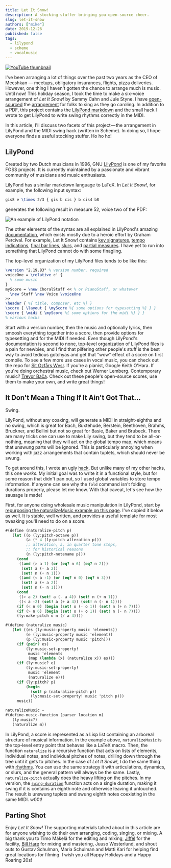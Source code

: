 ```yaml
---
title: Let It Snow!
description: A stocking stuffer bringing you open-source cheer.
slug: let-it-snow
authors: ["mike"]
date: 2019-12-26
published: false
tags:
  - lilypond
  - scheme
  - vocalmusic
---
```


[![YouTube thumbnail](https://img.youtube.com/vi/Dnh-YGmpMuk/0.jpg)](https://www.youtube.com/watch?v=Dnh-YGmpMuk)

I've been arranging a lot of things over the past two years as the CEO of Meeshkan — meetups, obligatory insurances, flights, pizza deliveries. However, one thing I haven't gotten the chance to arrange much is music. Until now! This holiday season, I took the time to make a six-voice arrangement of _Let It Snow!_ by Sammy Cahn and Jule Styne. I have [open-sourced](https://github.com/meeshkan/let-it-snow) the [arrangement](https://github.com/Meeshkan/let-it-snow/releases/download/v0.0.0/let-it-snow.pdf) for folks to sing as they go caroling. In addition to a PDF, this project contains the [LilyPond markdown](https://github.com/Meeshkan/let-it-snow/blob/ebc4702e8f7cd1f6d3a80d4dc4fbab632ed56d77/let-it-snow.ly) and the small hack I wrote to get LilyPond to write swing rhythms correctly in the MIDI.

In this article, I'll discuss two facets of this project — the arrangement in LilyPond and the MIDI swing hack (written in Scheme). In doing so, I hope everyone finds a useful stocking stuffer. Ho ho ho!

## LilyPond

Created by two Dutch musicians in 1996, GNU [LilyPond](https://lilypond.org) is one of my favorite FOSS projects. It is currently maintained by a passionate and vibrant community of musicians and music enthusiasts.

LilyPond has a similar markdown language to LaTeX. In _Let It Snow!_, for example, the following input syntax:

```latex
gis8 e \times 2/3 { gis b cis } b cis4 b8
```

generates the following result in measure 52, voice two of the PDF:

![An example of LilyPond notation](https://thepracticaldev.s3.amazonaws.com/i/f2c1g72jtumhetusowjf.png)

The other elements of the syntax are all explained in LilyPond's amazing [documentation](http://lilypond.org/manuals.html), which exists mostly due to a heroic effort by Graham Percival. For example, Let It Snow! contains [key signatures](https://github.com/Meeshkan/let-it-snow/blob/ebc4702e8f7cd1f6d3a80d4dc4fbab632ed56d77/let-it-snow.ly#L14), [tempo indications](https://github.com/Meeshkan/let-it-snow/blob/ebc4702e8f7cd1f6d3a80d4dc4fbab632ed56d77/let-it-snow.ly#L15), [final bar lines](https://github.com/Meeshkan/let-it-snow/blob/ebc4702e8f7cd1f6d3a80d4dc4fbab632ed56d77/let-it-snow.ly#L95), [slurs](https://github.com/Meeshkan/let-it-snow/blob/ebc4702e8f7cd1f6d3a80d4dc4fbab632ed56d77/let-it-snow.ly#L28), and [partial measures](https://medium.com/r/?url=https%3A%2F%2Fgithub.com%2FMeeshkan%2Flet-it-snow%2Fblob%2Febc4702e8f7cd1f6d3a80d4dc4fbab632ed56d77%2Flet-it-snow.ly%23L10). I have yet to run into something that LilyPond cannot do with some finagling.

The top-level organization of my LilyPond files tends to be like this:

```latex
\version "2.19.83" % version number, required
voiceOne = \relative c' {
  % some music
}
myScore = \new ChoralStaff << % or PianoStaff, or whatever
  \new Staff \new Voice \voiceOne
>>
\header { %{ title, composer, etc %} }
\score { \layout { \myScore %{ some options for typesetting %} } }
\score { \midi { \myScore %{ some options for the midi %} } }
% various hacks
```

Start with a version number, then the music and optionally lyrics, then smoosh everything together into a score, then provide options for typesetting and for the MIDI if needed. Even though LilyPond's documentation is second to none, top-level organization of LilyPond files is a pain for newbies, and I find that pilfering other people's stuff is the best way to avoid tedious gotchyas and get that "wow" effect of a score on first compile. To see a few more use cases in vocal music, you can check out the repo for [Sit Ozfårs Wysr](https://github.com/mikesol/saw). If you're a pianist, Google Keith O'Hara. If you're doing orchestral music, check out Werner Lemberg. Contemporary music? [Trevor Bača](http://abjad.mbrsi.org/). Check out these people's open-source scores, use them to make your own, and write great things!

## It Don't Mean a Thing If It Ain't Got That…

Swing.

LilyPond, without any coaxing, will generate a MIDI in straight-eighths and no swing, which is great for Bach, Buxtehude, Berstein, Beethoven, Brahms, Bruckner, and Bellini but not so great for Basie, Baker and Brubeck. There are many tricks one can use to make Lily swing, but they tend to be all-or-nothing, meaning that they will act on the global tempo map, which means that unswung parts will be ignored. This is particularly annoying when working with jazz arrangements that contain tuplets, which should never be swung.

To get around this, I wrote an ugly [hack](https://github.com/Meeshkan/let-it-snow/blob/ebc4702e8f7cd1f6d3a80d4dc4fbab632ed56d77/let-it-snow.ly#L849). But unlike many of my other hacks, this one _works_. My initial goal was to write it in a functional style, but for some reason that didn't pan out, so I used global variables to store tempo information. If anyone can see why the `fold` command isn't folding durations properly, please let me know. With that caveat, let's see how the sausage is made!

First, for anyone doing wholesale music manipulation in LilyPond, start by [repurposing the naturalizeMusic example on this page](http://lilypond.org/doc/v2.18/Documentation/notation/changing-multiple-pitches). I've copied it below as well. It is stable, well written, and provides a useful template for most tweaking you'll need to do on a score.

```scheme
#(define (naturalize-pitch p)
   (let ((o (ly:pitch-octave p))
         (a (* 4 (ly:pitch-alteration p)))
         ;; alteration, a, in quarter tone steps,
         ;; for historical reasons
         (n (ly:pitch-notename p)))
     (cond
      ((and (> a 1) (or (eq? n 6) (eq? n 2)))
       (set! a (- a 2))
       (set! n (+ n 1)))
      ((and (< a -1) (or (eq? n 0) (eq? n 3)))
       (set! a (+ a 2))
       (set! n (- n 1))))
     (cond
      ((> a 2) (set! a (- a 4)) (set! n (+ n 1)))
      ((< a -2) (set! a (+ a 4)) (set! n (- n 1))))
     (if (< n 0) (begin (set! o (- o 1)) (set! n (+ n 7))))
     (if (> n 6) (begin (set! o (+ o 1)) (set! n (- n 7))))
     (ly:make-pitch o n (/ a 4))))

#(define (naturalize music)
   (let ((es (ly:music-property music 'elements))
         (e (ly:music-property music 'element))
         (p (ly:music-property music 'pitch)))
     (if (pair? es)
         (ly:music-set-property!
          music 'elements
          (map (lambda (x) (naturalize x)) es)))
     (if (ly:music? e)
         (ly:music-set-property!
          music 'element
          (naturalize e)))
     (if (ly:pitch? p)
         (begin
           (set! p (naturalize-pitch p))
           (ly:music-set-property! music 'pitch p)))
     music))

naturalizeMusic =
#(define-music-function (parser location m)
   (ly:music?)
   (naturalize m))
```

In LilyPond, a score is represented as a Lisp list containing an arboreal structure of musical information. In the example above, `naturalizeMusic` is the top-level entry point that behaves like a LaTeX macro. Then, the function `naturalize` is a recursive function that acts on lists of elements, individual notes, and individual pitches of notes, drilling down through the tree until it gets to pitches. In the case of _Let It Snow!_, I do the same thing with [rhythms](https://github.com/Meeshkan/let-it-snow/blob/ebc4702e8f7cd1f6d3a80d4dc4fbab632ed56d77/let-it-snow.ly#L884). You can use the same strategy it with articulations, dynamics, or slurs, and the general pattern will always be the same. Lastly, `naturalize-pitch` actually does the heavy lifting on the pitches. In my version, the [`swing-duration`](https://github.com/Meeshkan/let-it-snow/blob/ebc4702e8f7cd1f6d3a80d4dc4fbab632ed56d77/let-it-snow.ly#L851) function acts on a single duration, making it swing if it is contains an eighth note and otherwise leaving it untouched. The result is unswung tuplets and swung eighth notes coexisting in the same MIDI. w00t!

## Parting Shot

Enjoy _Let It Snow!_ The supporting materials talked about in this article are for anyone wishing to do their own arranging, coding, singing, or mixing. A big thank you to Timo Mäkelä for the editing and mixing, [Jiffel](https://www.jiffel.com/) for the facility, [Bill Hare](http://billhare.tv) for mixing and mastering, Juuso Westerlund, and shout outs to Gustav Schulman, Maria Schulman and Matti Kari for helping find great locations for filming. I wish you all Happy Holidays and a Happy Roaring 20s!
